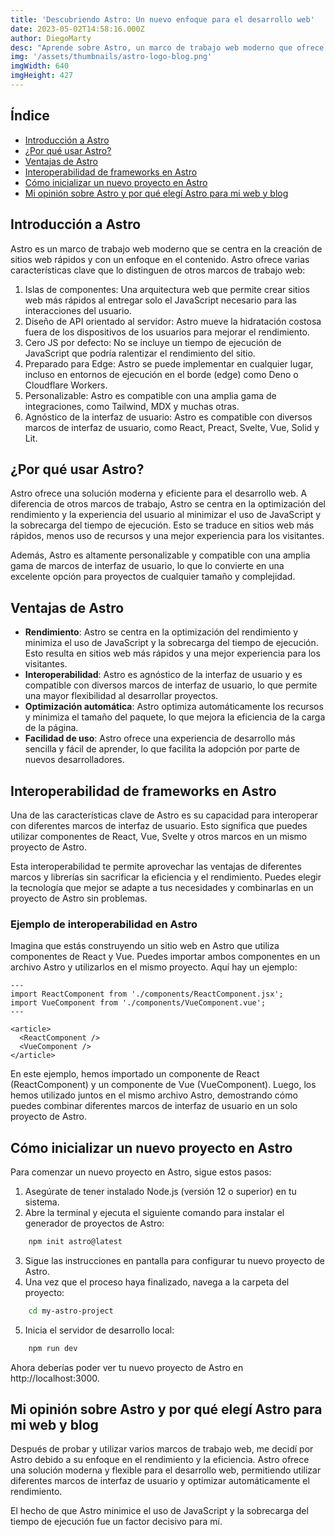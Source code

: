 ---
title: 'Descubriendo Astro: Un nuevo enfoque para el desarrollo web'
date: 2023-05-02T14:58:16.000Z
author: DiegoMarty
desc: "Aprende sobre Astro, un marco de trabajo web moderno que ofrece una forma más rápida y eficiente de crear sitios web centrados en el contenido. Descubre por qué deberías considerar Astro para tu próximo proyecto y cómo puedes empezar a utilizarlo."
img: '/assets/thumbnails/astro-logo-blog.png'
imgWidth: 640
imgHeight: 427
---

## Índice

- [Introducción a Astro](#introducción-a-astro)
- [¿Por qué usar Astro?](#por-qué-usar-astro)
- [Ventajas de Astro](#ventajas-de-astro)
- [Interoperabilidad de frameworks en Astro](#interoperabilidad-de-frameworks-en-astro)
- [Cómo inicializar un nuevo proyecto en Astro](#cómo-inicializar-un-nuevo-proyecto-en-astro)
- [Mi opinión sobre Astro y por qué elegí Astro para mi web y blog](#mi-opinión-sobre-astro-y-por-qué-elegí-astro-para-mi-web-y-blog)

## Introducción a Astro

Astro es un marco de trabajo web moderno que se centra en la creación de sitios web rápidos y con un enfoque en el contenido. Astro ofrece varias características clave que lo distinguen de otros marcos de trabajo web:

1. Islas de componentes: Una arquitectura web que permite crear sitios web más rápidos al entregar solo el JavaScript necesario para las interacciones del usuario.
2. Diseño de API orientado al servidor: Astro mueve la hidratación costosa fuera de los dispositivos de los usuarios para mejorar el rendimiento.
3. Cero JS por defecto: No se incluye un tiempo de ejecución de JavaScript que podría ralentizar el rendimiento del sitio.
4. Preparado para Edge: Astro se puede implementar en cualquier lugar, incluso en entornos de ejecución en el borde (edge) como Deno o Cloudflare Workers.
5. Personalizable: Astro es compatible con una amplia gama de integraciones, como Tailwind, MDX y muchas otras.
6. Agnóstico de la interfaz de usuario: Astro es compatible con diversos marcos de interfaz de usuario, como React, Preact, Svelte, Vue, Solid y Lit.

## ¿Por qué usar Astro?

Astro ofrece una solución moderna y eficiente para el desarrollo web. A diferencia de otros marcos de trabajo, Astro se centra en la optimización del rendimiento y la experiencia del usuario al minimizar el uso de JavaScript y la sobrecarga del tiempo de ejecución. Esto se traduce en sitios web más rápidos, menos uso de recursos y una mejor experiencia para los visitantes.

Además, Astro es altamente personalizable y compatible con una amplia gama de marcos de interfaz de usuario, lo que lo convierte en una excelente opción para proyectos de cualquier tamaño y complejidad.

## Ventajas de Astro
- **Rendimiento**: Astro se centra en la optimización del rendimiento y minimiza el uso de JavaScript y la sobrecarga del tiempo de ejecución. Esto resulta en sitios web más rápidos y una mejor experiencia para los visitantes.
- **Interoperabilidad**: Astro es agnóstico de la interfaz de usuario y es compatible con diversos marcos de interfaz de usuario, lo que permite una mayor flexibilidad al desarrollar proyectos.
- **Optimización automática**: Astro optimiza automáticamente los recursos y minimiza el tamaño del paquete, lo que mejora la eficiencia de la carga de la página.
- **Facilidad de uso**: Astro ofrece una experiencia de desarrollo más sencilla y fácil de aprender, lo que facilita la adopción por parte de nuevos desarrolladores.

## Interoperabilidad de frameworks en Astro

Una de las características clave de Astro es su capacidad para interoperar con diferentes marcos de interfaz de usuario. Esto significa que puedes utilizar componentes de React, Vue, Svelte y otros marcos en un mismo proyecto de Astro.

Esta interoperabilidad te permite aprovechar las ventajas de diferentes marcos y librerías sin sacrificar la eficiencia y el rendimiento. Puedes elegir la tecnología que mejor se adapte a tus necesidades y combinarlas en un proyecto de Astro sin problemas.

### Ejemplo de interoperabilidad en Astro

Imagina que estás construyendo un sitio web en Astro que utiliza componentes de React y Vue. Puedes importar ambos componentes en un archivo Astro y utilizarlos en el mismo proyecto. Aquí hay un ejemplo:

```astro
---
import ReactComponent from './components/ReactComponent.jsx';
import VueComponent from './components/VueComponent.vue';
---

<article>
  <ReactComponent />
  <VueComponent />
</article>
```
En este ejemplo, hemos importado un componente de React (ReactComponent) y un componente de Vue (VueComponent). Luego, los hemos utilizado juntos en el mismo archivo Astro, demostrando cómo puedes combinar diferentes marcos de interfaz de usuario en un solo proyecto de Astro.

## Cómo inicializar un nuevo proyecto en Astro

Para comenzar un nuevo proyecto en Astro, sigue estos pasos:

1. Asegúrate de tener instalado Node.js (versión 12 o superior) en tu sistema.
2. Abre la terminal y ejecuta el siguiente comando para instalar el generador de proyectos de Astro:
    
```bash
    npm init astro@latest
```
3. Sigue las instrucciones en pantalla para configurar tu nuevo proyecto de Astro.
4. Una vez que el proceso haya finalizado, navega a la carpeta del proyecto:

```bash
    cd my-astro-project
```

5. Inicia el servidor de desarrollo local:

```bash
    npm run dev
```

Ahora deberías poder ver tu nuevo proyecto de Astro en http://localhost:3000.

## Mi opinión sobre Astro y por qué elegí Astro para mi web y blog

Después de probar y utilizar varios marcos de trabajo web, me decidí por Astro debido a su enfoque en el rendimiento y la eficiencia. Astro ofrece una solución moderna y flexible para el desarrollo web, permitiendo utilizar diferentes marcos de interfaz de usuario y optimizar automáticamente el rendimiento.

El hecho de que Astro minimice el uso de JavaScript y la sobrecarga del tiempo de ejecución fue un factor decisivo para mí.
